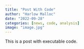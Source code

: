 ```yaml
---
title: "Post With Code"
author: "Harlow Malloc"
date: "2022-09-28"
categories: [news, code, analysis]
image: "image.jpg"
---
```


This is a post with executable code.
